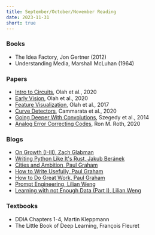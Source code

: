 ```yaml
---
title: September/October/November Reading
date: 2023-11-31
short: true
---
```


### Books

- The Idea Factory, Jon Gertner (2012)
- Understanding Media, Marshall McLuhan (1964)

### Papers

- [Intro to Circuits](https://distill.pub/2020/circuits/zoom-in/), Olah et al., 2020
- [Early Vision](https://distill.pub/2020/circuits/early-vision/), Olah et al., 2020
- [Feature Visualization](https://distill.pub/2017/feature-visualization/), Olah et al., 2017
- [Curve Detectors](https://distill.pub/2020/circuits/curve-detectors/), Cammarata et al., 2020
- [Going Deeper With Convolutions](https://arxiv.org/pdf/1409.4842.pdf), Szegedy et al., 2014
- [Analog Error Correcting Codes](https://ieeexplore.ieee.org/stamp/stamp.jsp?tp=&arnumber=9022952), Ron M. Roth, 2020

### Blogs

- [On Growth (I-III), Zach Glabman](https://solvedontsell.substack.com/p/13-what-is-growth)
- [Writing Python Like It's Rust, Jakub Beránek](https://kobzol.github.io/rust/python/2023/05/20/writing-python-like-its-rust.html)
- [Cities and Ambition, Paul Graham](http://www.paulgraham.com/cities.html)
- [How to Write Usefully, Paul Graham](http://www.paulgraham.com/useful.html)
- [How to Do Great Work, Paul Graham](http://www.paulgraham.com/greatwork.html)
- [Prompt Engineering, Lilian Weng](https://lilianweng.github.io/posts/2023-03-15-prompt-engineering/)
- [Learning with not Enough Data (Part I), Lilian Weng](https://lilianweng.github.io/posts/2021-12-05-semi-supervised/)
  
### Textbooks

- DDIA Chapters 1-4, Martin Kleppmann
- The Little Book of Deep Learning, François Fleuret
